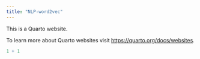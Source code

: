 ---
title: "NLP-word2vec"
---

This is a Quarto website.

To learn more about Quarto websites visit <https://quarto.org/docs/websites>.

```{r}
1 + 1
```
